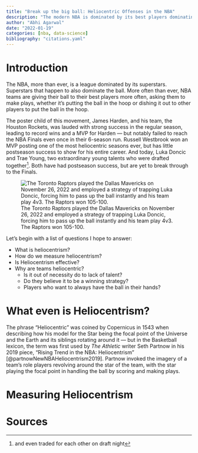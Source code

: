```yaml
---
title: "Break up the big ball: Heliocentric Offenses in the NBA"
description: "The modern NBA is dominated by its best players dominating the ball. I investigate whether this strategy is conducive to winning games and postseason success."
author: "Abhi Agarwal"
date: "2022-01-19"
categories: [nba, data-science]
bibliography: "citations.yaml"
---
```


# Introduction

The NBA, more than ever, is a league dominated by its superstars. Superstars that happen to also dominate the ball. More often than ever, NBA teams are giving their ball to their best players more often, asking them to make plays, whether it's putting the ball in the hoop or dishing it out to other players to put the ball in the hoop.

The poster child of this movement, James Harden, and his team, the Houston Rockets, was lauded with strong success in the regular season, leading to record wins and a MVP for Harden — but notably failed to reach the NBA Finals even once in their 6-season run. Russell Westbrook won an MVP posting one of the most heliocentric seasons ever, but has little postseason success to show for his entire career. And today, Luka Doncic and Trae Young, two extraordinary young talents who were drafted together^[and even traded for each other on draft night]. Both have had postseason success, but are yet to break through to the Finals. 

![The Toronto Raptors played the Dallas Mavericks on November 26, 2022 and employed a strategy of trapping Luka Doncic, forcing him to pass up the ball instantly and his team play 4v3. The Raptors won 105-100.](raptors_trap_luka.jpg){.preview-image}

Let's begin with a list of questions I hope to answer:

* What is heliocentrism?
* How do we measure heliocentrism?
* Is Heliocentrism effective?
* Why are teams heliocentric?
    * Is it out of necessity do to lack of talent?
    * Do they believe it to be a winning strategy?
    * Players who want to always have the ball in their hands?

# What even is Heliocentrism?

The phrase "Heliocentric" was coined by Copernicus in 1543 when describing how his model for the Star being the focal point of the Universe and the Earth and its siblings rotating around it — but in the Basketball lexicon, the term was first used by *The Athletic* writer Seth Partnow in his 2019 piece, "Rising Trend in the NBA: Heliocentrism" [@partnowNewNBAHeliocentrism2019]. Partnow invoked the imagery of a team's role players revolving around the star of the team, with the star playing the focal point in handling the ball by scoring and making plays. 

# Measuring Heliocentrism

# Sources

::: {#refs}
:::